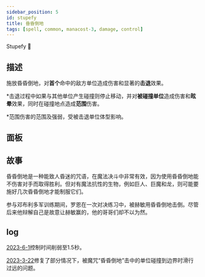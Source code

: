 ```yaml
---
sidebar_position: 5
id: stupefy
title: 昏昏倒地
tags: [spell, common, manacost-3, damage, control]
---
```


Stupefy 🎱

<!--truncate-->



<CardBasics cardKey={id}/>


## 描述

施放昏昏倒地，对**首个**命中的敌方单位造成伤害和显著的**击退**效果。

*击退过程中如果与其他单位产生碰撞则停止移动，并对**被碰撞单位**造成伤害和**眩晕**效果，同时在碰撞地点造成**范围**伤害。

*范围伤害的范围及强弱，受被击退单位体型影响。

[^其他单位]: 其他敌方单位

[^被碰撞单位]: 碰撞地点范围内全部单位

## 面板


<LevelComponent/>


<CardDynamicTable cardKey={id}/>


<CardComplexTable cardKey={id}/>





## 故事

昏昏倒地是一种能致人昏迷的咒语，在魔法决斗中非常有效，因为使用昏昏倒地能不伤害对手而取得胜利。但对有魔法抗性的生物，例如巨人、巨魔和龙，则可能要施好几次昏昏倒地才能制服它们。

参与邓布利多军训练期间，罗恩在一次对决练习中，被赫敏用昏昏倒地击倒。尽管后来他辩解自己是故意让赫敏赢的，他的哥哥们却不以为然。

## log

[2023-6-1](/blog/230601-update-annc#adjustment)控制时间削弱至1.5秒。

[2023-3-22](/blog/230322-update-annc#fix)修复了部分情况下，被魔咒“昏昏倒地”击中的单位碰撞到边界时滑行过远的问题。